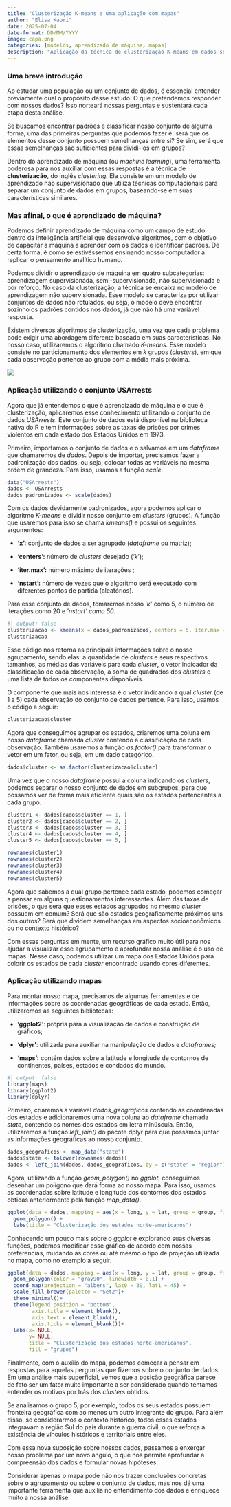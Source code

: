 ```yaml
---
title: "Clusterização K-means e uma aplicação com mapas"
author: "Elisa Kaori"
date: 2025-07-04
date-format: DD/MM/YYYY
image: capa.png
categories: [modelos, aprendizado de máquina, mapas]
description: "Aplicação da técnica de clusterização K-means em dados sobre prisões nos EUA, com visualização dos grupos em mapas"
---
```


### Uma breve introdução

Ao estudar uma população ou um conjunto de dados, é essencial entender previamente qual o propósito desse estudo. O que pretendemos responder com nossos dados? Isso norteará nossas perguntas e sustentará cada etapa desta análise.

Se buscamos encontrar padrões e classificar nosso conjunto de alguma forma, uma das primeiras perguntas que podemos fazer é: será que os elementos desse conjunto possuem semelhanças entre si? Se sim, será que essas semelhanças são suficientes para dividi-los em grupos?

Dentro do aprendizado de máquina (ou *machine learning*), uma ferramenta poderosa para nos auxiliar com essas respostas é a técnica de **clusterização**, do inglês *clustering.* Ela consiste em um modelo de aprendizado não supervisionado que utiliza técnicas computacionais para separar um conjunto de dados em grupos, baseando-se em suas características similares.

### Mas afinal, o que é aprendizado de máquina?

Podemos definir aprendizado de máquina como um campo de estudo dentro da inteligência artificial que desenvolve algoritmos, com o objetivo de capacitar a máquina a aprender com os dados e identificar padrões. De certa forma, é como se estivéssemos ensinando nosso computador a replicar o pensamento analítico humano.

Podemos dividir o aprendizado de máquina em quatro subcategorias: aprendizagem supervisionada, semi-supervisionada, não supervisionada e por reforço. No caso da clusterização, a técnica se encaixa no modelo de aprendizagem não supervisionada. Esse modelo se caracteriza por utilizar conjuntos de dados não rotulados, ou seja, o modelo deve encontrar sozinho os padrões contidos nos dados, já que não há uma variável resposta.

Existem diversos algoritmos de clusterização, uma vez que cada problema pode exigir uma abordagem diferente baseado em suas características. No nosso caso, utilizaremos o algoritmo chamado *K-means.* Esse modelo consiste no particionamento dos elementos em *k* grupos (*clusters*), em que cada observação pertence ao grupo com a média mais próxima.

![](Imagem1.png){figure-align="center"}

### Aplicação utilizando o conjunto USArrests

Agora que já entendemos o que é aprendizado de máquina e o que é clusterização, aplicaremos esse conhecimento utilizando o conjunto de dados *USArrests*. Este conjunto de dados está disponível na biblioteca nativa do R e tem informações sobre as taxas de prisões por crimes violentos em cada estado dos Estados Unidos em 1973.

Primeiro, importamos o conjunto de dados e o salvamos em um *dataframe* que chamaremos de *dados*. Depois de importar, precisamos fazer a padronização dos dados, ou seja, colocar todas as variáveis na mesma ordem de grandeza. Para isso, usamos a função *scale*.

```r
data("USArrests")
dados <- USArrests
dados_padronizados <- scale(dados)
```

Com os dados devidamente padronizados, agora podemos aplicar o algoritmo *K-means* e dividir nosso conjunto em *clusters* (grupos). A função que usaremos para isso se chama *kmeans()* e possui os seguintes argumentos:

-   **‘x’:** conjunto de dados a ser agrupado (*dataframe* ou matriz);

-   **‘centers’:** número de *clusters* desejado (‘*k*’);

-   **‘iter.max’:** número máximo de iterações ;

-   **‘nstart’:** número de vezes que o algoritmo será executado com diferentes pontos de partida (aleatórios).

Para esse conjunto de dados, tomaremos nosso ‘*k’* como 5, o número de iterações como 20 e ‘*nstart’ como 50.*

```r
#| output: false
clusterizacao <- kmeans(x = dados_padronizados, centers = 5, iter.max = 20, nstart = 50)
clusterizacao
```

Esse código nos retorna as principais informações sobre o nosso agrupamento, sendo elas: a quantidade de *clusters* e seus respectivos tamanhos, as médias das variáveis para cada *cluster*, o vetor indicador da classificação de cada observação, a soma de quadrados dos *clusters* e uma lista de todos os componentes disponíveis.

O componente que mais nos interessa é o vetor indicando a qual *cluster* (de 1 a 5) cada observação do conjunto de dados pertence. Para isso, usamos o código a seguir:

```r
clusterizacao$cluster
```

Agora que conseguimos agrupar os estados, criaremos uma coluna em nosso *dataframe* chamada *cluster* contendo a classificação de cada observação. Também usaremos a função *as.factor()* para transformar o vetor em um fator, ou seja, em um dado categórico.

```r
dados$cluster <- as.factor(clusterizacao$cluster)
```

Uma vez que o nosso *dataframe* possui a coluna indicando os *clusters*, podemos separar o nosso conjunto de dados em subgrupos, para que possamos ver de forma mais eficiente quais são os estados pertencentes a cada grupo.

```r
cluster1 <- dados[dados$cluster == 1, ]
cluster2 <- dados[dados$cluster == 2, ]
cluster3 <- dados[dados$cluster == 3, ]
cluster4 <- dados[dados$cluster == 4, ]
cluster5 <- dados[dados$cluster == 5, ]

rownames(cluster1)
rownames(cluster2)
rownames(cluster3)
rownames(cluster4)
rownames(cluster5)
```

Agora que sabemos a qual grupo pertence cada estado, podemos começar a pensar em alguns questionamentos interessantes. Além das taxas de prisões, o que será que esses estados agrupados no mesmo *cluster* possuem em comum? Será que são estados geograficamente próximos uns dos outros? Será que dividem semelhanças em aspectos socioeconômicos ou no contexto histórico?

Com essas perguntas em mente, um recurso gráfico muito útil para nos ajudar a visualizar esse agrupamento e aprofundar nossa análise é o uso de mapas. Nesse caso, podemos utilizar um mapa dos Estados Unidos para colorir os estados de cada *cluster* encontrado usando cores diferentes.

### Aplicação utilizando mapas

Para montar nosso mapa, precisamos de algumas ferramentas e de informações sobre as coordenadas geográficas de cada estado. Então, utilizaremos as seguintes bibliotecas:

-   **‘ggplot2’**: própria para a visualização de dados e construção de gráficos;

-   **‘dplyr’**: utilizada para auxiliar na manipulação de dados e *dataframes;*

-   **‘maps’:** contém dados sobre a latitude e longitude de contornos de continentes, países, estados e condados do mundo.

```r
#| output: false
library(maps)
library(ggplot2)
library(dplyr)
```

Primeiro, criaremos a variável *dados_geograficos* contendo as coordenadas dos estados e adicionaremos uma nova coluna ao *dataframe* chamada *state*, contendo os nomes dos estados em letra minúscula. Então, utilizaremos a função *left_join()* do pacote dplyr para que possamos juntar as informações geográficas ao nosso conjunto.

```r
dados_geograficos <- map_data("state")
dados$state <- tolower(rownames(dados))
dados <- left_join(dados, dados_geograficos, by = c("state" = "region"))
```

Agora, utilizando a função *geom_polygon()* no *ggplot*, conseguimos desenhar um polígono que dará forma ao nosso mapa. Para isso, usamos as coordenadas sobre latitude e longitude dos contornos dos estados obtidas anteriormente pela função *map_data()*.

```r
ggplot(data = dados, mapping = aes(x = long, y = lat, group = group, fill = cluster)) +
  geom_polygon() +
  labs(title = "Clusterização dos estados norte-americanos")
```

Conhecendo um pouco mais sobre o *ggplot* e explorando suas diversas funções, podemos modificar esse gráfico de acordo com nossas preferencias, mudando as cores ou até mesmo o tipo de projeção utilizada no mapa, como no exemplo a seguir.

```r
ggplot(data = dados, mapping = aes(x = long, y = lat, group = group, fill = cluster)) +
  geom_polygon(color = "gray90", linewidth = 0.1) +
  coord_map(projection = "albers", lat0 = 39, lat1 = 45) +
  scale_fill_brewer(palette = "Set2")+
  theme_minimal()+
  theme(legend.position = "bottom",
        axis.title = element_blank(),
        axis.text = element_blank(),
        axis.ticks = element_blank())+
  labs(x= NULL, 
       y= NULL, 
       title = "Clusterização dos estados norte-americanos",
       fill = "grupos")
```

Finalmente, com o auxílio do mapa, podemos começar a pensar em respostas para aquelas perguntas que fizemos sobre o conjunto de dados. Em uma análise mais superficial, vemos que a posição geográfica parece de fato ser um fator muito importante a ser considerado quando tentamos entender os motivos por trás dos *clusters* obtidos.

Se analisamos o grupo 5, por exemplo, todos os seus estados possuem fronteira geográfica com ao menos um outro integrante do grupo. Para além disso, se considerarmos o contexto histórico, todos esses estados integravam a região Sul do país durante a guerra civil, o que reforça a existência de vínculos históricos e territoriais entre eles.

Com essa nova suposição sobre nossos dados, passamos a enxergar nosso problema por um novo ângulo, o que nos permite aprofundar a compreensão dos dados e formular novas hipóteses.

Considerar apenas o mapa pode não nos trazer conclusões concretas sobre o agrupamento ou sobre o conjunto de dados, mas nos dá uma importante ferramenta que auxilia no entendimento dos dados e enriquece muito a nossa análise.
